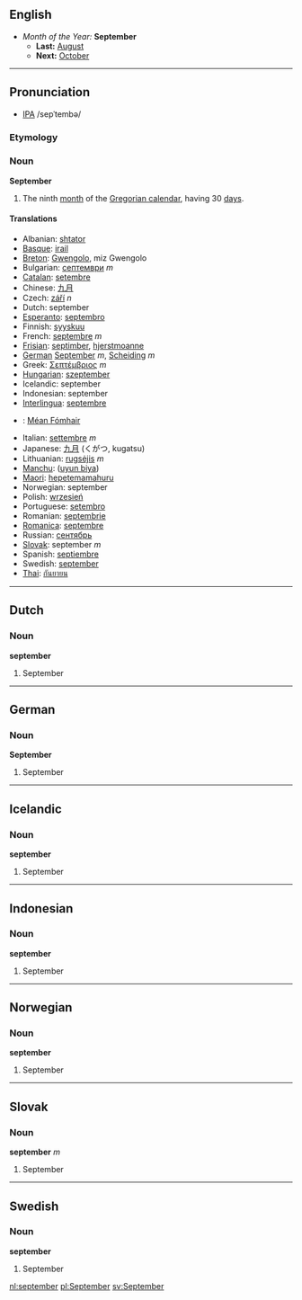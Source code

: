 ==English==
*''Month of the Year:'' '''September'''
**'''Last:''' [[August]]
**'''Next:''' [[October]]
----

==Pronunciation==
*[[w:IPA|IPA]] /sepˈtembə/

===Etymology===

===Noun===
'''September'''
#The ninth [[month]] of the [[Gregorian calendar]], having 30 [[day]]s.

====Translations====
*Albanian: [[shtator]]
*[[Basque]]: [[irail]]
*[[Breton]]: [[Gwengolo]], miz Gwengolo
*Bulgarian: [[септември]] ''m''
*[[Catalan]]: [[setembre]]
*Chinese: [[九月]]
*Czech: [[září]] ''n''
*Dutch: september
*[[Esperanto]]: [[septembro]]
*Finnish: [[syyskuu]]
*French: [[septembre]] ''m''
*[[Frisian]]: [[septimber]], [[hjerstmoanne]]
*[[German]] [[September]] ''m'', [[Scheiding]] ''m''
*Greek: [[Σεπτέμβριος]] ''m''
*[[Hungarian]]: [[szeptember]]
*Icelandic: september
*Indonesian: september
*[[Interlingua]]: [[septembre]]
*{{ga}}: [[Méan Fómhair]]
*Italian: [[settembre]] ''m''
*Japanese: [[九月]] (くがつ, kugatsu)
*Lithuanian: [[rugsėjis]] ''m''
*[[Manchu]]: ([[uyun biya]])
*[[Maori]]: [[hepetemamahuru]]
*Norwegian: september
*Polish: [[wrzesień]]
*Portuguese: [[setembro]]
*Romanian: [[septembrie]]
*[[Romanica]]: [[septembre]]
*Russian: [[сентябрь]]
*[[Slovak]]: september ''m''
*Spanish: [[septiembre]]
*Swedish: [[september]]
*[[Thai]]: [[กันยายน]]

----

==Dutch==
===Noun===
'''september'''

#September

----
==German==
===Noun===
'''September'''

#September

----
==Icelandic==
===Noun===
'''september'''

#September

----
==Indonesian==
===Noun===
'''september'''

#September

----
==Norwegian==
===Noun===
'''september'''

#September

----
==Slovak==
===Noun===
'''september''' ''m''

#September
----
==Swedish==
===Noun===
'''september''' 

#September

[[nl:september]] 
[[pl:September]] 
[[sv:September]]